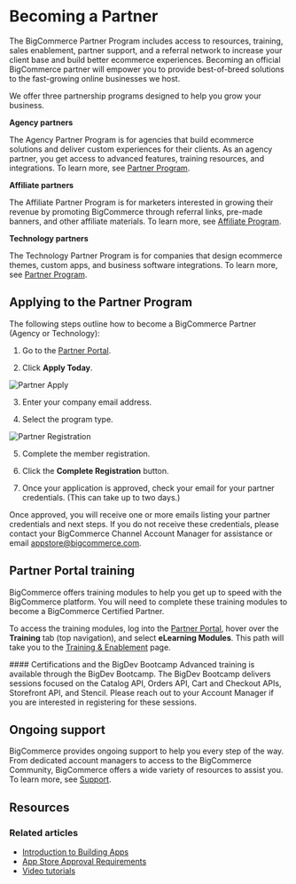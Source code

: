 # Becoming a Partner

 


The BigCommerce Partner Program includes access to resources, training, sales enablement, partner support, and a referral network to increase your client base and build better ecommerce experiences.
Becoming an official BigCommerce partner will empower you to provide best-of-breed solutions to the fast-growing online businesses we host. 

We offer three partnership programs designed to help you grow your business. 

**Agency partners**

The Agency Partner Program is for agencies that build ecommerce solutions and deliver custom experiences for their clients. As an agency partner, you get access to advanced features, training resources, and integrations. To learn more, see [Partner Program](https://www.bigcommerce.com/partners/become-a-partner/).

**Affiliate partners**

The Affiliate Partner Program is for marketers interested in growing their revenue by promoting BigCommerce through referral links, pre-made banners, and other affiliate materials. To learn more, see [Affiliate Program](https://www.bigcommerce.com/partners/become-a-partner/affiliate/).

**Technology partners**

The Technology Partner Program is for companies that design ecommerce themes, custom apps, and business software integrations. To learn more, see [Partner Program](https://www.bigcommerce.com/partners/become-a-partner/).

## Applying to the Partner Program

The following steps outline how to become a BigCommerce Partner (Agency or Technology):

1. Go to the [Partner Portal](https://partners.bigcommerce.com/).
   
2. Click **Apply Today**.
   
![Partner Apply](https://raw.githubusercontent.com/bigcommerce/dev-docs/master/assets/images/becoming-a-partner-01.png "Partner Apply")

3. Enter your company email address.
   
4. Select the program type.
   
![Partner Registration](https://raw.githubusercontent.com/bigcommerce/dev-docs/master/assets/images/becoming-a-partner-02.png "Partner Registration")

5. Complete the member registration.

6. Click the **Complete Registration** button. 

7. Once your application is approved, check your email for your partner credentials. (This can take up to two days.)

Once approved, you will receive one or more emails listing your partner credentials and next steps. If you do not receive these credentials, please contact your BigCommerce Channel Account Manager for assistance or email [appstore@bigcommerce.com](mailto:appstore@bigcommerce.com).

## Partner Portal training

BigCommerce offers training modules to help you get up to speed with the BigCommerce platform. You will need to complete these training modules to become a BigCommerce Certified Partner.

To access the training modules, log into the [Partner Portal](https://partners.bigcommerce.com/), hover over the **Training** tab (top navigation), and select **eLearning Modules**. This path will take you to the [Training & Enablement](https://partners.bigcommerce.com/English/Solutions/training/training_and_enablement.aspx) page.

<Callout type="info">
#### Certifications and the BigDev Bootcamp
Advanced training is available through the BigDev Bootcamp. The BigDev Bootcamp delivers sessions focused on the Catalog API, Orders API, Cart and Checkout APIs, Storefront API, and Stencil. Please reach out to your Account Manager if you are interested in registering for these sessions.
</Callout>


## Ongoing support

BigCommerce provides ongoing support to help you every step of the way. From dedicated account managers to access to the BigCommerce Community, BigCommerce offers a wide variety of resources to assist you. To learn more, see [Support](/docs/start/about/support).

## Resources

### Related articles

* [Introduction to Building Apps](/docs/integrations/apps)
* [App Store Approval Requirements](/docs/integrations/apps/guide/requirements)
* [Video tutorials](https://support.bigcommerce.com/s/videos)
